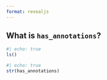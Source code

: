 ```yaml
---
format: revealjs
---
```


## What is `has_annotations`?

```r
#| echo: true
ls()
```

```r
#| echo: true
str(has_annotations)
```

